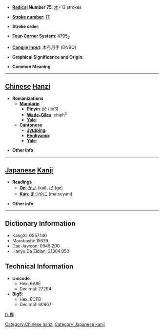 * '''[[Wiktionary:Chinese radical index| Radical]] Number 75''': [[Wiktionary:Chinese radical index 木|木]]+13 strokes

* '''[[Wiktionary:Chinese total strokes index|Stroke number]]''': [[Wiktionary:Chinese total strokes index 17|17]]

* '''Stroke order''': 

* '''[[Wiktionary:Chinese four corner index|Four-Corner System]]''': 4795<sub>2</sub>

* '''[[Wiktionary:Chinese Cangjie index|Cangjie input]]''': 木弓月手 (DNBQ)

* '''Graphical Significance and Origin''': 

* '''Common Meaning'''

----

== [[Chinese]] [[Hanzi]] ==

* '''Romanizations'''
** '''[[Mandarin]]'''
*** '''[[Pinyin]]''': jiě (jie3)
*** '''[[Wade-Giles]]''': chieh<sup>3</sup>
*** '''[[Yale]]''': 
** '''[[Cantonese]]'''
*** '''[[Jyutping]]''':
*** '''[[Penkyamp]]''': 
*** '''[[Yale]]''': 

* '''Other info''': 

----

== [[Japanese]] [[Kanji]] ==

* '''Readings'''
** '''[[On]]''': [[かい]] (kai), [[げ]] (ge)
** '''[[Kun]]''': [[まつやに]] (matsuyani)

* '''Other info''':  

----

== Dictionary Information ==

* KangXi: 0557.140
* Morobashi: 15679
* Dae Jaweon: 0946.200
* Hanyu Da Zidian: 21304.050

== Technical Information ==

* '''Unicode''':
** Hex: 6A9E
** Decimal: 27294
* '''Big5''':
** Hex: ECFB
** Decimal: 60667

[[Category:Chinese hanzi]]
[[Category:Japanese kanji]]

[[fr:檞]]